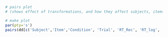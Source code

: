```r
# pairs plot 
# (shows effect of transformations, and how they affect subjects, items, and condition)

# make plot
par(pty='s')
pairs(dd[c('Subject','Item','Condition', 'Trial', 'RT_Rec', 'RT_log', 'RT_raw')], pch='.')
```
